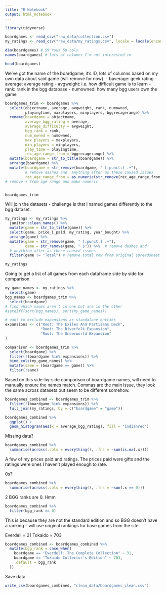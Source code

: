 ```yaml
---
title: "R Notebook"
output: html_notebook
---
```


```r
library(tidyverse)
```

```r
boardgames <- read_csv("raw_data/collection.csv")
my_ratings <- read_csv("raw_data/my_ratings.csv", locale = locale(encoding="latin1"))

dim(boardgames) # 59 rows 58 cols
names(boardgames) # lots of columns I'm not interested in

head(boardgames)
```

We've got the name of the boardgame, it's ID, lots of columns based on my own data about said
game (will remove for now). 
- baverage: geek rating
- average: average rating
- avgweight: i.e. how difficult game is to learn
- rank: rank in the bgg database
- numowned: how many bgg users own the game



```r
boardgames_trim <- boardgames %>% 
  select(objectname, average, avgweight, rank, numowned,
         playingtime, maxplayers, minplayers, bggrecagerange) %>% 
  rename(boardgame = objectname,
         average_bgg_rating = average,
         average_difficulty = avgweight,
         bgg_rank = rank,
         num_owned = numowned,
         max_players = maxplayers,
         min_players = minplayers,
         play_time = playingtime,
         rec_age_range_from = bggrecagerange) %>% 
  mutate(boardgame = str_to_title(boardgame)) %>% 
  arrange(boardgame) %>% 
  mutate(boardgame = str_remove(boardgame, " [:punct:] .+"),
         # remove dashes and  anything after as these caused issues
         rec_age_range_from = as.numeric(str_remove(rec_age_range_from, "\\+"))) 
# remove + from age range and make numeric


boardgames_trim
```

Will join the datasets - challenge is that I named games differently to the bgg dataset.
```r
my_ratings <- my_ratings %>% 
  janitor::clean_names() %>% 
  mutate(game = str_to_title(game)) %>% 
  select(game, price_i_paid, my_rating, year_bought) %>% 
  arrange(game) %>% 
  mutate(game = str_remove(game, " [:punct:] .+"),
         game = str_remove(game, " $")) %>%  # remove dashes and
  # anything after as these caused issues
  filter(game != "Total") # remove total row from original spreadsheet 

my_ratings
```

Going to get a list of all games from each dataframe side by side for comparison:
```r
my_game_names <- my_ratings %>% 
  select(game) 
bgg_names <- boardgames_trim %>% 
  select(boardgame) 
# find which names aren't in one but are in the other
#setdiff(sort(bgg_names), sort(my_game_names))

# want to exclude expansions as standalone entries
expansions <- c("Root: The Exiles And Partisans Deck",
                "Root: The Riverfolk Expansion",
                "Root: The Underworld Expansion"
)

comparison <- boardgames_trim %>% 
  select(boardgame) %>% 
  filter(!(boardgame %in% expansions)) %>% 
  bind_cols(my_game_names) %>% 
  mutate(same = (boardgame == game)) %>% 
  filter(!same)
```

Based on this side-by-side comparison of boardgame names, will need to manually ensure the names match. Commas are the main issue, they look the same across datasets but seem to be different somehow.



```r
boardgames_combined <- boardgames_trim %>% 
  filter(!(boardgame %in% expansions)) %>% 
  full_join(my_ratings, by = c("boardgame" = "game"))
```



```r
boardgames_combined %>% 
  ggplot() +
  geom_histogram(aes(x = average_bgg_rating), fill = "indianred")
```


Missing data?
```r
boardgames_combined %>% 
  summarise(across(.cols = everything(), .fns = ~sum(is.na(.x))))
```
A few of my prices paid and ratings. The prices paid were gifts and the ratings were ones I haven't played enough to rate.

0s?
```r
boardgames_combined %>% 
  summarise(across(.cols = everything(), .fns = ~sum(.x == 0)))
```
2 BGG ranks are 0. Hmm

```r
boardgames_combined %>% 
  filter(bgg_rank == 0)
```

This is because they are not the standard edition and so BGG doesn't have a ranking - will use original rankings for base games from the site.

Everdell = 31
Tokaido = 703

```r
boardgames_combined <- boardgames_combined %>% 
  mutate(bgg_rank = case_when(
    boardgame == "Everdell: The Complete Collection" ~ 31,
    boardgame == "Tokaido Collector's Edition" ~ 703,
    .default = bgg_rank
  ))
```



Save data
```r
write_csv(boardgames_combined, "clean_data/boardgames_clean.csv")
```

